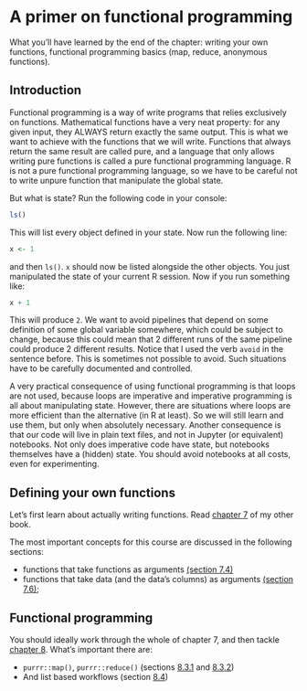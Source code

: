 # A primer on functional programming

What you'll have learned by the end of the chapter: writing your own functions, functional programming basics (map, reduce, anonymous functions).

## Introduction

Functional programming is a way of write programs that relies exclusively on functions. Mathematical
functions have a very neat property: for any given input, they ALWAYS return exactly the same output.
This is what we want to achieve with the functions that we will write. Functions that always 
return the same result are called pure, and a language that only allows writing pure functions
is called a pure functional programming language. R is not a pure functional programming language,
so we have to be careful not to write unpure function that manipulate the global state.

But what is state? Run the following code in your console:

```r
ls()
```

This will list every object defined in your state. Now run the following line:

```r

x <- 1

```

and then `ls()`. `x` should now be listed alongside the other objects. You just manipulated the state 
of your current R session. Now if you run something like:

```r

x + 1

```

This will produce `2`. We want to avoid pipelines that depend on some definition of some global variable somewhere,
which could be subject to change, because this could mean that 2 different runs of the same pipeline could 
produce 2 different results. Notice that I used the verb `avoid` in the sentence before. This is 
sometimes not possible to avoid. Such situations have to be carefully documented and controlled.

A very practical consequence of using functional programming is that loops are not used, because
loops are imperative and imperative programming is all about manipulating state. However, there are
situations where loops are more efficient than the alternative (in R at least). So we will still
learn and use them, but only when absolutely necessary. Another consequence is that our code will
live in plain text files, and not in Jupyter (or equivalent) notebooks. Not only does imperative
code have state, but notebooks themselves have a (hidden) state. You should avoid notebooks at all costs, 
even for experimenting.

## Defining your own functions

Let's first learn about actually writing functions. 
Read [chapter 7](https://b-rodrigues.github.io/modern_R/defining-your-own-functions.html)
of my other book. 

The most important concepts for this course are discussed in the following sections:

- functions that take functions as arguments [(section 7.4)](https://b-rodrigues.github.io/modern_R/defining-your-own-functions.html#functions-that-take-functions-as-arguments-writing-your-own-higher-order-functions)
- functions that take data (and the data's columns) as arguments [(section 7.6)](https://b-rodrigues.github.io/modern_R/defining-your-own-functions.html#functions-that-take-columns-of-data-as-arguments);

## Functional programming

You should ideally work through the whole of chapter 7, and then tackle
[chapter 8](https://b-rodrigues.github.io/modern_R/functional-programming.html).
What's important there are:

- `purrr::map()`, `purrr::reduce()` (sections [8.3.1](https://b-rodrigues.github.io/modern_R/functional-programming.html#doing-away-with-loops-the-map-family-of-functions) and [8.3.2](https://b-rodrigues.github.io/modern_R/functional-programming.html#reducing-with-purrr))
- And list based workflows (section [8.4](https://b-rodrigues.github.io/modern_R/functional-programming.html#functional-programming-and-plotting))
